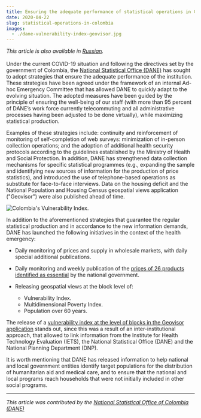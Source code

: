 ```yaml
---
title: Ensuring the adequate performance of statistical operations in Colombia
date: 2020-04-22
slug: statistical-operations-in-colombia
images:
  - ./dane-vulnerability-index-geovisor.jpg
---
```



_This article is also available in
[Russian](/statistical-operations-in-colombia-RU.pdf)._<br/><br/> Under the
current COVID-19 situation and following the directives set by the government of
Colombia, the [National Statistical Office (DANE)](https://www.dane.gov.co/) has
sought to adopt strategies that ensure the adequate performance of the
institution. These strategies have been agreed under the framework of an
internal Ad-hoc Emergency Committee that has allowed DANE to quickly adapt to
the evolving situation. The adopted measures have been guided by the principle
of ensuring the well-being of our staff (with more than 95 percent of DANE’s
work force currently telecommuting and all administrative processes having been
adjusted to be done virtually), while maximizing statistical production.

Examples of these strategies include: continuity and reinforcement of monitoring
of self-completion of web surveys: minimization of in-person collection
operations; and the adoption of additional health security protocols according
to the guidelines established by the Ministry of Health and Social Protection.
In addition, DANE has strengthened data collection mechanisms for specific
statistical programmes (e.g., expanding the sample and identifying new sources
of information for the production of price statistics), and introduced the use
of telephone-based operations as substitute for face-to-face interviews. Data on
the housing deficit and the National Population and Housing Census geospatial
views application ("Geovisor") were also published ahead of time.

<Box mb={3}>
  <Img
    fluid={props.images[0]}
    title="Colombia's Vulnerability Index."
    alt="Colombia's Vulnerability Index."
  />
</Box>

In addition to the aforementioned strategies that guarantee the regular
statistical production and in accordance to the new information demands, DANE
has launched the following initiatives in the context of the health emergency:

- Daily monitoring of prices and supply in wholesale markets, with daily special
  additional publications.
- Daily monitoring and weekly publication of the
  [prices of 26 products identified as essential](https://www.dane.gov.co/index.php/en/estadisticas-por-tema/precios-y-costos/precios-de-venta-al-publico-de-articulos-de-primera-necesidad-pvpapn)
  by the national government.
- Releasing geospatial views at the block level of:

  - Vulnerability Index.
  - Multidimensional Poverty Index.
  - Population over 60 years.

The release of a
[vulnerability index at the level of blocks in the Geovisor application](https://geoportal.dane.gov.co/visor-vulnerabilidad/)
stands out, since this was a result of an inter-institutional approach, that
allowed to link information from the Institute for Health Technology Evaluation
(IETS), the National Statistical Office (DANE) and the National Planning
Department (DNP).

It is worth mentioning that DANE has released information to help national and
local government entities identify target populations for the distribution of
humanitarian aid and medical care, and to ensure that the national and local
programs reach households that were not initially included in other social
programs.

---

_This article was contributed by the
[National Statistical Office of Colombia (DANE)](https://www.dane.gov.co/)_
